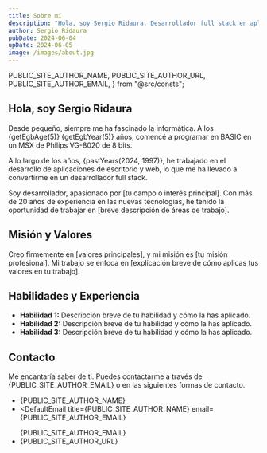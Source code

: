 ```yaml
---
title: Sobre mí
description: "Hola, soy Sergio Ridaura. Desarrollador full stack en aplicaciones y sitios web de alto rendimiento. Con TypeScript, AssemblyScript, Astro, React, Tailwind, Node y MySQL."
author: Sergio Ridaura
pubDate: 2024-06-04
upDate: 2024-06-05
image: /images/about.jpg
---
```


  PUBLIC_SITE_AUTHOR_NAME,
  PUBLIC_SITE_AUTHOR_URL,
  PUBLIC_SITE_AUTHOR_EMAIL,
} from "@src/consts";

## Hola, soy Sergio Ridaura

Desde pequeño, siempre me ha fascinado la informática. A los {getEgbAge(5)} {getEgbYear(5)} años, comencé a programar en BASIC en un MSX de Philips VG-8020 de 8 bits.

A lo largo de los años, {pastYears(2024, 1997)}, he trabajado en el desarrollo de aplicaciones de escritorio y web, lo que me ha llevado a convertirme en un desarrollador full stack.

Soy desarrollador, apasionado por [tu campo o interés principal]. Con más de 20 años de experiencia en las nuevas tecnologías, he tenido la oportunidad de trabajar en [breve descripción de áreas de trabajo].

## Misión y Valores

Creo firmemente en [valores principales], y mi misión es [tu misión profesional]. Mi trabajo se enfoca en [explicación breve de cómo aplicas tus valores en tu trabajo].

## Habilidades y Experiencia

- **Habilidad 1:** Descripción breve de tu habilidad y cómo la has aplicado.
- **Habilidad 2:** Descripción breve de tu habilidad y cómo la has aplicado.
- **Habilidad 3:** Descripción breve de tu habilidad y cómo la has aplicado.

## Contacto

Me encantaría saber de ti. Puedes contactarme a través de <DefaultEmail title={PUBLIC_SITE_AUTHOR_NAME} email={PUBLIC_SITE_AUTHOR_EMAIL} >{PUBLIC_SITE_AUTHOR_EMAIL}</DefaultEmail> o en las siguientes formas de contacto.

- <DefaultA title="PUBLIC_SITE_AUTHOR_NAME" url={PUBLIC_SITE_AUTHOR_NAME}>
    {PUBLIC_SITE_AUTHOR_NAME}
  </DefaultA>
- <DefaultEmail
    title={PUBLIC_SITE_AUTHOR_NAME}
    email={PUBLIC_SITE_AUTHOR_EMAIL}
  >
    {PUBLIC_SITE_AUTHOR_EMAIL}
  </DefaultEmail>
- <DefaultA title="GitHub" url={PUBLIC_SITE_AUTHOR_URL}>
    {PUBLIC_SITE_AUTHOR_URL}
  </DefaultA>
